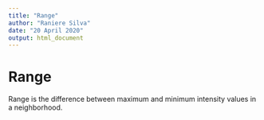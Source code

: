 ```yaml
---
title: "Range"
author: "Raniere Silva"
date: "20 April 2020"
output: html_document
---
```


# Range

Range is
the difference between maximum and minimum intensity values
in a neighborhood.